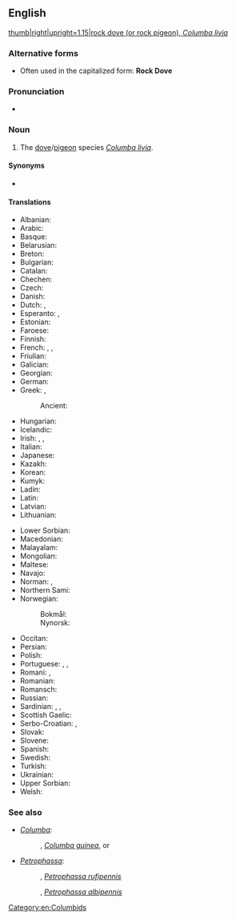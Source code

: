 {{also|rock-dove}}
==English==
{{wikipedia|Rock Dove}}
[[Image:Pigion052006.JPG|thumb|right|upright=1.15|rock dove (or rock pigeon), ''Columba livia'']]

===Alternative forms===
* Often used in the capitalized form: '''Rock Dove'''

===Pronunciation===
* {{IPA|en|/ɹɒk dʌv/}}

===Noun===
{{en-noun}}

# The [[dove]]/[[pigeon]] species ''[[Columba livia]]''.

====Synonyms====
* {{l|en|rock pigeon}}

====Translations====
{{trans-top|''Columba livia''}}
* Albanian: {{t|sq|pëllumbi i egër i shkëmbit}}
* Arabic: {{t|ar|حَمَام أَزْرَق|m}}
* Basque: {{t|eu|haitz-uso}}
* Belarusian: {{t|be|шызы голуб|m}}
* Breton: {{t+|br|dube|m}}
* Bulgarian: {{t|bg|скален гълъб|m}}
* Catalan: {{t|ca|colom roquer|m}}
* Chechen: {{t|ce|кхокха}}
* Czech: {{t+|cs|holub skalní}}
* Danish: {{t+|da|klippedue|c}}
* Dutch: {{t|nl|rotsduif|f}}, {{t+|nl|postduif}}
* Esperanto: {{t|eo|rokkolombo}}, {{t|eo|livio}}
* Estonian: {{t|et|kaljutuvi}}
* Faroese: {{t|fo|bládúgva|f}}
* Finnish: {{t+|fi|kalliokyyhky}}
* French: {{t+|fr|pigeon biset|m}}, {{t+|fr|biset|m}}, {{t|fr|pigeon de roche|m}}
* Friulian: {{t|fur|colomp salvadi}}
* Galician: {{t|gl|pombo da rocha|m}}
* Georgian: {{t|ka|გარეული მტრედი}}
* German: {{t|de|Felsentaube|f}}
* Greek: {{t+|el|αγριοπερίστερο|n}}, {{t|el|αρκοπέζουνο|n}}
*: Ancient: {{t|grc|πέλεια|f}}
* Hungarian: {{t|hu|szirti galamb}}
* Icelandic: {{t+|is|bjargdúfa|f}}
* Irish: {{t|ga|colm aille|m}}, {{t|ga|colúr aille|m}}, {{t|ga|fearán binne|m}}
* Italian: {{t|it|piccione selvatico occidentale|m}} {{q|against {{l|it|piccione selvatico orientale|t=[[Columba rupestris]]}}}}
* Japanese: {{t|ja|カワラバト|tr=kawarabato}}
* Kazakh: {{t-needed|kk}}
* Korean: {{t|ko|바위비둘기}}
* Kumyk: {{t|kum|гёгюрчюн}}
* Ladin: {{t|lld|colomba salvaria}}
* Latin: {{t|la|columba|f}}
* Latvian: {{t-needed|lv}}
* Lithuanian: {{t|lt|uolinis karvelis|m}}
{{trans-mid}}
* Lower Sorbian: {{t|dsb|źiwy gołub|m}}
* Macedonian: {{t|mk|див гулаб|m}}
* Malayalam: {{t|ml|മാടപ്പ്രാവ് }}
* Mongolian: {{t|mn|ᠠᠩᠬᠠᠨ ᠦ ᠲᠠᠭᠲᠠᠭ᠎ᠠ}}
* Maltese: {{t|mt|tudun tal-ġebel}}
* Navajo: {{t|nv|hasbídí}}
* Norman: {{t|nrf|pigeon d'falaise|m}} {{q|Jersey}}, {{t|nrf|pigeon d'mé|m}} {{q|Jersey}}
* Northern Sami: {{t-check|se|bákteduvvá}}
* Norwegian:
*: Bokmål: {{t|nb|klippedue|m|f}}
*: Nynorsk: {{t|nn|klippedue|f}}
* Occitan: {{t|oc|colom roquer|m}}
* Persian: {{t|fa|کبوتر چاهی|tr=kabutar čâhi}}
* Polish: {{t|pl|gołąb skalny|m}}
* Portuguese: {{t|pt|pombo comum|m}}, {{t|pt|pombo-das-rochas|m}}, {{t|pt|pombo-doméstico|m}}
* Romani: {{t|rom|baresko-golumbo|m}}, {{t|rom|bareski-golumbaika|f}}
* Romanian: {{t|ro|porumbel de stâncă|m}}
* Romansch: {{t|rm|columba selvadia|f}}
* Russian: {{t|ru|си́зый го́лубь|m}}
* Sardinian: {{t|sc|columbu aresti}}, {{t|sc|columbu agreste}}, {{t|sc|columbu de is arrocas}}
* Scottish Gaelic: {{t|gd|calman-creige}}
* Serbo-Croatian: {{t|sh|pèčinār}}, {{t+|sh|pèćinār|m}}
* Slovak: {{t|sk|holub skalný|m}}
* Slovene: {{t|sl|skalni golob|m}}
* Spanish: {{t|es|paloma bravía|f}}
* Swedish: {{t+|sv|klippduva|c}}
* Turkish: {{t+|tr|kaya güvercini}}
* Ukrainian: {{t|uk|си́зий го́луб|m}}
* Upper Sorbian: {{t|hsb|dźiwi hołb|m}}
* Welsh: {{t|cy|colomen y graig}}
{{trans-bottom}}

===See also===
* ''[[Columba]]'':
*: {{vern|speckled pigeon}}, ''[[Columba guinea]]'', or {{vern|African rock pigeon}}
* ''[[Petrophassa]]'':
*: {{vern|chestnut-quilled rock pigeon}}, ''[[Petrophassa rufipennis]]''
*: {{vern|white-quilled rock pigeon}}, ''[[Petrophassa albipennis]]''

[[Category:en:Columbids]]
